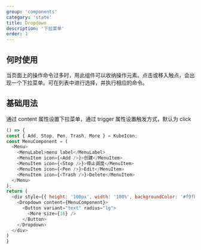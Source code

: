 ```yaml
---
group: 'components'
category: 'state'
title: Dropdown
description: '下拉菜单'
order: 1
---
```


## 何时使用

当页面上的操作命令过多时，用此组件可以收纳操作元素。点击或移入触点，会出现一个下拉菜单。可在列表中进行选择，并执行相应的命令。

## 基础用法

通过 content 属性设置下拉菜单，通过 trigger 属性设置触发方式，默认为 click

```js live=true
() => {
const { Add, Stop, Pen, Trash, More } = KubeIcon;
const MenuComponent = (
  <Menu>
    <MenuLabel>menu label</MenuLabel>
    <MenuItem icon={<Add />}>创建</MenuItem>
    <MenuItem icon={<Stop />}>停止调度</MenuItem>
    <MenuItem icon={<Pen />}>Edit</MenuItem>
    <MenuItem icon={<Trash />}>Delete</MenuItem>
  </Menu>
);
return (
  <div style={{ height: '100px', width: '100%', backgroundColor: '#f9fbfd' }}>
    <Dropdown content={MenuComponent}>
      <Button variant="text" radius="lg">
        <More size={16} />
      </Button>
    </Dropdown>
  </div>
)
}
```
